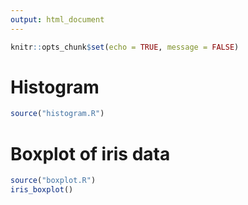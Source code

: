 ```yaml
---
output: html_document
---
```


```r
knitr::opts_chunk$set(echo = TRUE, message = FALSE)
```

# Histogram

```r
source("histogram.R")
```

# Boxplot of iris data
```r
source("boxplot.R")
iris_boxplot()
```

